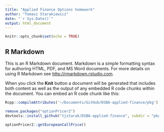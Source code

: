 ```yaml
---
title: "Applied Finance Options homework"
author: "Tomasz Starakiewicz"
date: "`r Sys.Date()`"
output: html_document
---
```


```r
knitr::opts_chunk$set(echo = TRUE)
```

## R Markdown

This is an R Markdown document. Markdown is a simple formatting syntax for authoring HTML, PDF, and MS Word documents. For more details on using R Markdown see <http://rmarkdown.rstudio.com>.

When you click the **Knit** button a document will be generated that includes both content as well as the output of any embedded R code chunks within the document. You can embed an R code chunk like this:
```r
Rcpp::compileAttributes('~/Documents/GitHub/DSBA-applied-finance/pkg')
```

```r
remove.packages("optionPricer2")
devtools::install_github("tjstarak/DSBA-applied-finance", subdir = "pkg")
```
```r
optionPricer2::getEuropeanCallPrice()
```

